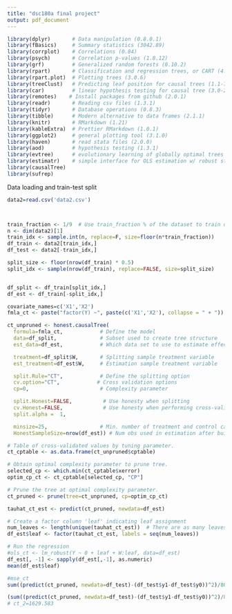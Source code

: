 ```yaml
---
title: "dsc180a final project"
output: pdf_document
---
```

```r
library(dplyr)       # Data manipulation (0.8.0.1)
library(fBasics)     # Summary statistics (3042.89)
library(corrplot)    # Correlations (0.84)
library(psych)       # Correlation p-values (1.8.12)
library(grf)         # Generalized random forests (0.10.2)
library(rpart)       # Classification and regression trees, or CART (4.1-13)
library(rpart.plot)  # Plotting trees (3.0.6)
library(treeClust)   # Predicting leaf position for causal trees (1.1-7)
library(car)         # linear hypothesis testing for causal tree (3.0-2)
library(remotes)    # Install packages from github (2.0.1)
library(readr)       # Reading csv files (1.3.1)
library(tidyr)       # Database operations (0.8.3)
library(tibble)      # Modern alternative to data frames (2.1.1)
library(knitr)       # RMarkdown (1.21)
library(kableExtra)  # Prettier RMarkdown (1.0.1)
library(ggplot2)     # general plotting tool (3.1.0)
library(haven)       # read stata files (2.0.0)
library(aod)         # hypothesis testing (1.3.1)
library(evtree)      # evolutionary learning of globally optimal trees (1.0-7)
library(estimatr)    # simple interface for OLS estimation w/ robust std errors ()
library(causalTree)
library(sufrep)
```

Data loading and train-test split
```r
data2=read.csv('data2.csv')



train_fraction <- 1/9  # Use train_fraction % of the dataset to train our models
n <- dim(data2)[1]
train_idx <- sample.int(n, replace=F, size=floor(n*train_fraction))
df_train <- data2[train_idx,]
df_test <- data2[-train_idx,]

split_size <- floor(nrow(df_train) * 0.5)
split_idx <- sample(nrow(df_train), replace=FALSE, size=split_size)


df_split <- df_train[split_idx,]
df_est <- df_train[-split_idx,]
```



```r
covariate_names=c('X1','X2')
fmla_ct <- paste("factor(Y) ~", paste(c('X1','X2'), collapse = " + "))

ct_unpruned <- honest.causalTree(
  formula=fmla_ct,            # Define the model
  data=df_split,              # Subset used to create tree structure
  est_data=df_est,            # Which data set to use to estimate effects

  treatment=df_split$W,       # Splitting sample treatment variable
  est_treatment=df_est$W,     # Estimation sample treatment variable

  split.Rule="CT",            # Define the splitting option
  cv.option="CT",            # Cross validation options
  cp=0,                       # Complexity parameter

  split.Honest=FALSE,          # Use honesty when splitting
  cv.Honest=FALSE,             # Use honesty when performing cross-validation
  split.alpha =  1,

  minsize=25,                 # Min. number of treatment and control cases in each leaf (increase to be 50?)
  HonestSampleSize=nrow(df_est)) # Num obs used in estimation after building the tree

```

```r
# Table of cross-validated values by tuning parameter.
ct_cptable <- as.data.frame(ct_unpruned$cptable)

# Obtain optimal complexity parameter to prune tree.
selected_cp <- which.min(ct_cptable$xerror)
optim_cp_ct <- ct_cptable[selected_cp, "CP"]

# Prune the tree at optimal complexity parameter.
ct_pruned <- prune(tree=ct_unpruned, cp=optim_cp_ct)
```

```r
tauhat_ct_est <- predict(ct_pruned, newdata=df_est)
```

```r
# Create a factor column 'leaf' indicating leaf assignment
num_leaves <- length(unique(tauhat_ct_est))  # There are as many leaves as there are predictions
df_est$leaf <- factor(tauhat_ct_est, labels = seq(num_leaves))

# Run the regression
#ols_ct <- lm_robust(Y ~ 0 + leaf + W:leaf, data=df_est)
df_est[, -1] <- sapply(df_est[,-1], as.numeric)
mean(df_est$leaf)
```

```r
#mse_ct
sum((predict(ct_pruned, newdata=df_test)-(df_test$y1-df_test$y0))^2)/8000

```

```r
(sum((predict(ct_pruned, newdata=df_test)-(df_test$y1-df_test$y0))^2)/8000)
# ct_2=1629.583
```

